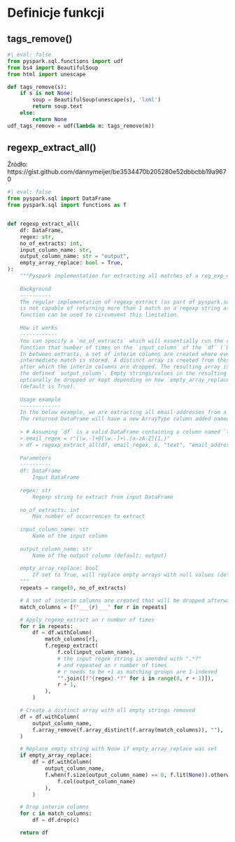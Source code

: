 # Definicje funkcji

## tags_remove(){#sec-tags-remove}
\small
```python
#| eval: false
from pyspark.sql.functions import udf
from bs4 import BeautifulSoup
from html import unescape

def tags_remove(s):
    if s is not None:
        soup = BeautifulSoup(unescape(s), 'lxml')
        return soup.text
    else: 
        return None
udf_tags_remove = udf(lambda m: tags_remove(m))
```
\normalsize

## regexp_extract_all()
Źródło: https://gist.github.com/dannymeijer/be3534470b205280e52dbbcbb19a9670
\small
```python
#| eval: false
from pyspark.sql import DataFrame
from pyspark.sql import functions as f


def regexp_extract_all(
    df: DataFrame,
    regex: str,
    no_of_extracts: int,
    input_column_name: str,
    output_column_name: str = "output",
    empty_array_replace: bool = True,
):
    """Pyspark implementation for extracting all matches of a reg_exp_extract
    
    Background
    ----------
    The regular implementation of regexp_extract (as part of pyspark.sql.functions module)
    is not capable of returning more than 1 match on a regexp string at a time. This 
    function can be used to circumvent this limitation.
    
    How it works
    ------------
    You can specify a `no_of_extracts` which will essentially run the regexp_extract 
    function that number of times on the `input_column` of the `df` (`DataFrame`). 
    In between extracts, a set of interim columns are created where every 
    intermediate match is stored. A distinct array is created from these matches, 
    after which the interim columns are dropped. The resulting array is stored in 
    the defined `output_column`. Empty strings/values in the resulting array can 
    optionally be dropped or kept depending on how `empty_array_replace` is set 
    (default is True).
    
    Usage example
    -------------
    In the below example, we are extracting all email-addresses from a body of text.
    The returned DataFrame will have a new ArrayType column added named `email_addresses`
    
    > # Assuming `df` is a valid DataFrame containing a column named `text`
    > email_regex = r"[\w.-]+@[\w.-]+\.[a-zA-Z]{1,}"
    > df = regexp_extract_all(df, email_regex, 6, "text", "email_addresses", True)
    
    Parameters
    ----------
    df: DataFrame
        Input DataFrame
    
    regex: str
        Regexp string to extract from input DataFrame
    
    no_of_extracts: int
        Max number of occurrences to extract
    
    input_column_name: str
        Name of the input column
    
    output_column_name: str
        Name of the output column (default: output)
    
    empty_array_replace: bool
        If set to True, will replace empty arrays with null values (default: True)
    """
    repeats = range(0, no_of_extracts)

    # A set of interim columns are created that will be dropped afterwards
    match_columns = [f"___{r}___" for r in repeats]

    # Apply regexp_extract an r number of times
    for r in repeats:
        df = df.withColumn(
            match_columns[r],
            f.regexp_extract(
                f.col(input_column_name),
                # the input regex string is amended with ".*?"
                # and repeated an r number of times
                # r needs to be +1 as matching groups are 1-indexed
                "".join([f"{regex}.*?" for i in range(0, r + 1)]),
                r + 1,
            ),
        )

    # Create a distinct array with all empty strings removed
    df = df.withColumn(
        output_column_name,
        f.array_remove(f.array_distinct(f.array(match_columns)), ""),
    )

    # Replace empty string with None if empty_array_replace was set
    if empty_array_replace:
        df = df.withColumn(
            output_column_name,
            f.when(f.size(output_column_name) == 0, f.lit(None)).otherwise(
                f.col(output_column_name)
            ),
        )

    # Drop interim columns
    for c in match_columns:
        df = df.drop(c)

    return df
```
\normalsize